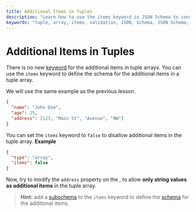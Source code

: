 ```yaml
---
title: Additional Items in Tuples
description: "Learn how to use the items keyword in JSON Schema to constrain additional items in tuple arrays, with examples and subschema definitions."
keywords: "tuple, array, items, validation, JSON, Schema, JSON Schema, subschema"
---
```


# Additional Items in Tuples

There is no new [keyword](https://json-schema.org/learn/glossary#keyword) for the additional items in tuple arrays. You can use the `items` keyword to define the schema for the additional items in a tuple array.

We will use the same example as the previous lesson.
```json 
{
  "name": "John Doe",
  "age": 25,
  "address": [123, "Main St", "Avenue", "NW"]
}
```

You can set the `items` keyword to `false` to disallow additional items in the tuple array.
**Example**

```json
{
  "type": "array",
  "items": false
}
```


Now, try to modify the `address` property on the <SideEditorLink/>, to allow **only string values as additional items** in the tuple array.

> **Hint:** add a [subschema](https://json-schema.org/learn/glossary#subschema) to the `items` keyword to define the [schema](https://json-schema.org/learn/glossary#schema) for the additional items.